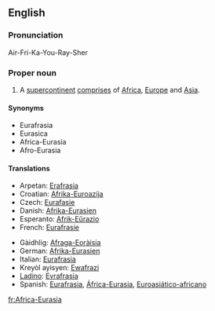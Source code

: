 ==English==

===Pronunciation===
Air-Fri-Ka-You-Ray-Sher

===Proper noun===
{{en-proper noun|sg=[[Africa]]-[[Eurasia]]}}

# A [[supercontinent]] [[comprises]] of [[Africa]], [[Europe]] and [[Asia]].

====Synonyms====
*Eurafrasia
*Eurasica
*Africa-Eurasia
*Afro-Eurasia

====Translations====
{{trans-top|supercontinent}}
*Arpetan: [[Erafrasia]]
*Croatian: [[Afrika-Euroazija]]
*Czech: [[Eurafasie]]
*Danish: [[Afrika-Eurasien]]
*Esperanto: [[Afrik-Eŭrazio]]
*French: [[Eurafrasie]]
{{trans-mid}}
*Gàidhlig: [[Afraga-Eoràisia]]
*German: [[Afrika-Eurasien]]
*Italian: [[Eurafrasia]]
*Kreyòl ayisyen: [[Ewafrazi]]
*[[Ladino]]: [[Evrafrasia]]
*Spanish: [[Eurafrasia]], [[África-Eurasia]], [[Euroasiático-africano]]
{{trans-bottom}}

[[fr:Africa-Eurasia]]